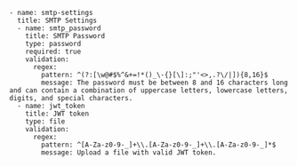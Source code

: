 ```
- name: smtp-settings
  title: SMTP Settings
  - name: smtp_password
    title: SMTP Password
    type: password
    required: true
    validation:
      regex: 
        pattern: ^(?:[\w@#$%^&+=!*()_\-{}[\]:;"'<>,.?\/|]){8,16}$
        message: The password must be between 8 and 16 characters long and can contain a combination of uppercase letters, lowercase letters, digits, and special characters.
  - name: jwt_token
    title: JWT token
    type: file
    validation:
      regex: 
        pattern: ^[A-Za-z0-9-_]+\\.[A-Za-z0-9-_]+\\.[A-Za-z0-9-_]*$
        message: Upload a file with valid JWT token.            
```
